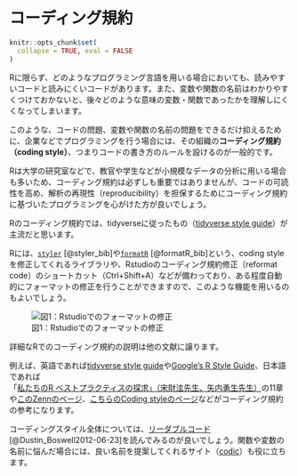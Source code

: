 # コーディング規約

```r
knitr::opts_chunk$set(
  collapse = TRUE, eval = FALSE
)
```

Rに限らず、どのようなプログラミング言語を用いる場合においても、読みやすいコードと読みにくいコードがあります。また、変数や関数の名前はわかりやすくつけておかないと、後々どのような意味の変数・関数であったかを理解しにくくなってしまいます。

このような、コードの問題、変数や関数の名前の問題をできるだけ抑えるために、企業などでプログラミングを行う場合には、その組織の**コーディング規約（coding style）**、つまりコードの書き方のルールを設けるのが一般的です。

Rは大学の研究室などで、教官や学生などが小規模なデータの分析に用いる場合も多いため、コーディング規約は必ずしも重要ではありませんが、コードの可読性を高め、解析の再現性（reproducibility）を担保するためにコーディング規約に基づいたプログラミングを心がけた方が良いでしょう。

Rのコーディング規約では、tidyverseに従ったもの（[tidyverse style guide](https://style.tidyverse.org/index.html)）が主流だと思います。

Rには、[`styler`](https://styler.r-lib.org/) [@styler_bib]や[`formatR`](https://yihui.org/formatr/) [@formatR_bib]という、coding styleを修正してくれるライブラリや、Rstudioのコーディング規約修正（reformat code）のショートカット（Ctrl+Shift+A）などが備わっており、ある程度自動的にフォーマットの修正を行うことができますので、このような機能を用いるのもよいでしょう。

![図1：Rstudioでのフォーマットの修正](./image/chapter19_reformatting.png)

詳細なRでのコーディング規約の説明は他の文献に譲ります。

例えば、英語であれば[tidyverse style guide](https://style.tidyverse.org/index.html)や[Google’s R Style Guide](https://google.github.io/styleguide/Rguide.html)、日本語であれば「[私たちのR
ベストプラクティスの探求」（宋財泫先生、矢内勇生先生）](https://www.jaysong.net/RBook/)の11章や[このZennのページ](https://zenn.dev/5991/articles/b6c4ca9c6f2941)、[こちらのCoding styleのページ](https://k-metrics.github.io/cabinet/basics_coding_style.html)などがコーディング規約の参考になります。

コーディングスタイル全体については、[リーダブルコード](https://www.amazon.co.jp/%E3%83%AA%E3%83%BC%E3%83%80%E3%83%96%E3%83%AB%E3%82%B3%E3%83%BC%E3%83%89-%E2%80%95%E3%82%88%E3%82%8A%E8%89%AF%E3%81%84%E3%82%B3%E3%83%BC%E3%83%89%E3%82%92%E6%9B%B8%E3%81%8F%E3%81%9F%E3%82%81%E3%81%AE%E3%82%B7%E3%83%B3%E3%83%97%E3%83%AB%E3%81%A7%E5%AE%9F%E8%B7%B5%E7%9A%84%E3%81%AA%E3%83%86%E3%82%AF%E3%83%8B%E3%83%83%E3%82%AF-Theory-practice-Boswell/dp/4873115655) [@Dustin_Boswell2012-06-23]を読んでみるのが良いでしょう。関数や変数の名前に悩んだ場合には、良い名前を提案してくれるサイト（[codic](https://codic.jp/)）も役に立ちます。
